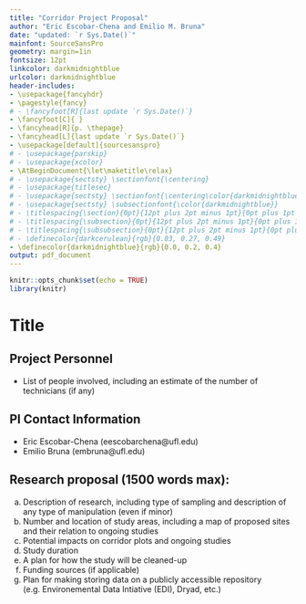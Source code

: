 ```yaml
---
title: "Corridor Project Proposal"
author: "Eric Escobar-Chena and Emilio M. Bruna"
date: "updated: `r Sys.Date()`"
mainfont: SourceSansPro
geometry: margin=1in
fontsize: 12pt
linkcolor: darkmidnightblue
urlcolor: darkmidnightblue
header-includes:
- \usepackage{fancyhdr}
- \pagestyle{fancy}
# - \fancyfoot[R]{last update `r Sys.Date()`}
- \fancyfoot[C]{ }
- \fancyhead[R]{p. \thepage}
- \fancyhead[L]{last update `r Sys.Date()`}
- \usepackage[default]{sourcesanspro}
# - \usepackage{parskip}
# - \usepackage{xcolor}
- \AtBeginDocument{\let\maketitle\relax}
# - \usepackage{sectsty} \sectionfont{\centering}
# - \usepackage{titlesec}
# - \usepackage{sectsty} \sectionfont{\centering\color{darkmidnightblue}}
# - \usepackage{sectsty} \subsectionfont{\color{darkmidnightblue}}
# - \titlespacing{\section}{0pt}{12pt plus 2pt minus 1pt}{0pt plus 1pt minus 1pt}
# - \titlespacing{\subsection}{0pt}{12pt plus 2pt minus 1pt}{0pt plus 1pt minus 1pt}
# - \titlespacing{\subsubsection}{0pt}{12pt plus 2pt minus 1pt}{0pt plus 1pt minus 1pt}
# - \definecolor{darkcerulean}{rgb}{0.03, 0.27, 0.49}
- \definecolor{darkmidnightblue}{rgb}{0.0, 0.2, 0.4}
output: pdf_document
---
```


```r
knitr::opts_chunk$set(echo = TRUE)
library(knitr)
```


# Title  

## Project Personnel 

- List of people involved, including an estimate of the number of technicians (if any)  

## PI Contact Information 

- Eric Escobar-Chena (eescobarchena@ufl.edu)
- Emilio Bruna (embruna@ufl.edu)


## Research proposal (1500 words max): 

(a) Description of research, including type of sampling and description of any type of manipulation (even if minor) 
(b) Number and location of study areas, including a map of proposed sites and their relation to ongoing studies
(c) Potential impacts on corridor plots and ongoing studies  
(d) Study duration 
(e) A plan for how the study will be cleaned-up
(f) Funding sources (if applicable)
(g) Plan for making storing data on a publicly accessible repository (e.g. Environemental Data Intiative (EDI), Dryad, etc.)
